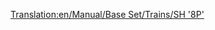 [[Translation:en/Manual/Base Set/Trains/SH '8P']]
{{it/Manuale/Set base/Treni/StatLocomotive|Image=[[File:en/Manual/Base Set/Trains/Sh8p.png]]
|Name=SH "8P"
|Cost=€ 51.562
|Speed=144 km/h (90 mph, 40 m/s)
|Weight=170 t
|Power=1.600 hp (1.193 kW)
|Annual=€ 4.264
|Designed=1954
|Lifespan=23
|Capacity=N/A
|Description=La locomotiva a vapore più veloce, più potente (e più costosa) in TTD clima temperato. per questi motivi i nostalgici del vapore potrebbero essere riluttanti ad aggiornarr questa locomotiva. 
|Real-life=Stranamente, questa locomotiva si basa su un prototipo unico: [https://www.wikipedia.org/wiki/BR Standard Class 8 British Railways Standard Class 8 "Duca di Gloucester"].
}}
